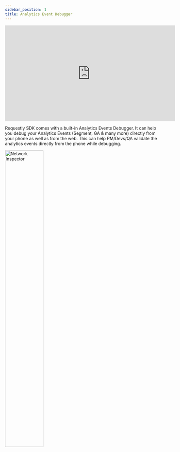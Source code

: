 ```yaml
---
sidebar_position: 1
title: Analytics Event Debugger
---
```


<iframe width="560" height="315" src="https://www.youtube.com/embed/RGCI9U5Kh7E" title="YouTube video player" frameborder="0" allow="accelerometer; autoplay; clipboard-write; encrypted-media; gyroscope; picture-in-picture" allowfullscreen></iframe>

Requestly SDK comes with a built-in Analytics Events Debugger. It can help you debug your Analytics Events (Segment, GA & many more) directly from your phone as well as from the web. This can help PM/Devs/QA validate the analytics events directly from the phone while debugging.

<img alt="Network Inspector" src="/img/docs/android-sdk/events-inspector.png" width="50%" />